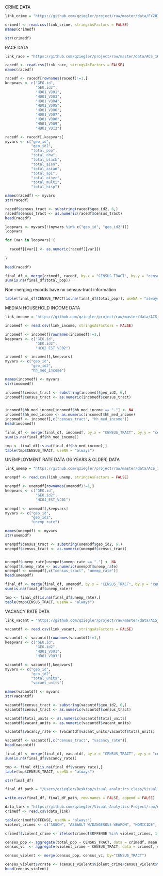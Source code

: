 CRIME DATA
```r
link_crime = "https://github.com/qziegler/project/raw/master/data/FY2017_DCCrimeData.csv"

crimedf <- read.csv(link_crime, stringsAsFactors = FALSE)
names(crimedf)
```
```r
str(crimedf)
```





RACE DATA
```r
link_race = "https://github.com/qziegler/project/raw/master/data/ACS_16_5YR_B03002/ACS_16_5YR_B03002_with_ann.csv"

racedf <- read.csv(link_race, stringsAsFactors = FALSE)
names(racedf)
```

```r
racedf <- racedf[rownames(racedf)!=1,]
keepvars <- c("GEO.id",
              "GEO.id2", 
              "HD01_VD01",
              "HD01_VD03",
              "HD01_VD04",
              "HD01_VD05",
              "HD01_VD06",
              "HD01_VD07",
              "HD01_VD08",
              "HD01_VD09",
              "HD01_VD12")

racedf <- racedf[,keepvars]
myvars <- c("geo_id",
            "geo_id2",
            "total_pop",
            "total_nhw",
            "total_black",
            "total_aian",
            "total_asian",
            "total_api",
            "total_other",
            "total_multi",
            "total_hisp")

names(racedf) <- myvars
str(racedf)

```


```r
racedf$census_tract <- substring(racedf$geo_id2, 6,)
racedf$census_tract <- as.numeric(racedf$census_tract)
head(racedf)
```

```r
loopvars <- myvars[!(myvars %in% c("geo_id", "geo_id2"))]
loopvars

for (var in loopvars) {
  
  racedf[[var]] <- as.numeric(racedf[[var]])
  
}

head(racedf)
```

```r

final_df <- merge(crimedf, racedf, by.x = "CENSUS_TRACT", by.y = "census_tract", all.x = TRUE, all.y = TRUE)
sum(is.na(final_df$total_pop))

```

Non-merging records have no census-tract information
```r
table(final_df$CENSUS_TRACT[is.na(final_df$total_pop)], useNA = "always")
```




MEDIAN HOUSEHOLD INCOME DATA
```r
link_income = "https://github.com/qziegler/project/raw/master/data/ACS_16_5YR_S1903/ACS_16_5YR_S1903_with_ann.csv"

incomedf <- read.csv(link_income, stringsAsFactors = FALSE)
```

```r
incomedf <- incomedf[rownames(incomedf)!=1,]
keepvars <- c("GEO.id",
              "GEO.id2", 
              "HC02_EST_VC02")

incomedf <- incomedf[,keepvars]
myvars <- c("geo_id",
            "geo_id2",
            "hh_med_income")

names(incomedf) <- myvars
str(incomedf)
```
```r
incomedf$census_tract <- substring(incomedf$geo_id2, 6,)
incomedf$census_tract <- as.numeric(incomedf$census_tract)


incomedf$hh_med_income[incomedf$hh_med_income == "-"] <- NA
incomedf$hh_med_income <- as.numeric(incomedf$hh_med_income)
incomedf <- incomedf[,c("census_tract", "hh_med_income")]
head(incomedf)
```
```r
final_df <- merge(final_df, incomedf, by.x = "CENSUS_TRACT", by.y = "census_tract", all.x = TRUE, all.y = TRUE)
sum(is.na(final_df$hh_med_income))
```
```r
tmp <- final_df[is.na(final_df$hh_med_income),]
table(tmp$CENSUS_TRACT, useNA = "always")
```





UNEMPLOYMENT RATE DATA (16 YEARS & OLDER) DATA
```r
link_unemp = "https://github.com/qziegler/project/raw/master/data/ACS_16_5YR_S2301/ACS_16_5YR_S2301_with_ann.csv"

unempdf <- read.csv(link_unemp, stringsAsFactors = FALSE)
```

```r
unempdf <- unempdf[rownames(unempdf)!=1,]
keepvars <- c("GEO.id",
              "GEO.id2", 
              "HC04_EST_VC01")

unempdf <- unempdf[,keepvars]
myvars <- c("geo_id",
            "geo_id2",
            "unemp_rate")

names(unempdf) <- myvars
str(unempdf)
```

```r
unempdf$census_tract <- substring(unempdf$geo_id2, 6,)
unempdf$census_tract <- as.numeric(unempdf$census_tract)


unempdf$unemp_rate[unempdf$unemp_rate == "-"] <- NA
unempdf$unemp_rate <- as.numeric(unempdf$unemp_rate)
unempdf <- unempdf[,c("census_tract", "unemp_rate")]
head(unempdf)
```

```r
final_df <- merge(final_df, unempdf, by.x = "CENSUS_TRACT", by.y = "census_tract", all.x = TRUE, all.y = TRUE)
sum(is.na(final_df$unemp_rate))
```

```r
tmp <- final_df[is.na(final_df$unemp_rate),]
table(tmp$CENSUS_TRACT, useNA = "always")
```





VACANCY RATE DATA
```r
link_vacant = "https://github.com/qziegler/project/raw/master/data/ACS_16_5YR_B25002/ACS_16_5YR_B25002_with_ann.csv"

vacantdf <- read.csv(link_vacant, stringsAsFactors = FALSE)
```

```r
vacantdf <- vacantdf[rownames(vacantdf)!=1,]
keepvars <- c("GEO.id",
              "GEO.id2", 
              "HD01_VD01",
              "HD01_VD03")

vacantdf <- vacantdf[,keepvars]
myvars <- c("geo_id",
            "geo_id2",
            "total_units",
            "vacant_units")

names(vacantdf) <- myvars
str(vacantdf)
```

```r
vacantdf$census_tract <- substring(vacantdf$geo_id2, 6,)
vacantdf$census_tract <- as.numeric(vacantdf$census_tract)

vacantdf$total_units <- as.numeric(vacantdf$total_units)
vacantdf$vacant_units <- as.numeric(vacantdf$vacant_units)

vacantdf$vacancy_rate <- (vacantdf$vacant_units/vacantdf$total_units)

vacantdf <- vacantdf[,c("census_tract", "vacancy_rate")]
head(vacantdf)
```

```r
final_df <- merge(final_df, vacantdf, by.x = "CENSUS_TRACT", by.y = "census_tract", all.x = TRUE, all.y = TRUE)
sum(is.na(final_df$vacancy_rate))
```

```r
tmp <- final_df[is.na(final_df$vacany_rate),]
table(tmp$CENSUS_TRACT, useNA = "always")
```




```r
str(final_df)
```

```r
final_df_path = "/Users/qziegler/Desktop/visual_analytics_class/Visual-Analytics-Project/data/dc_crime_tract_demo.csv"

write.csv(final_df, final_df_path, row.names = FALSE, append = FALSE)
```


```r
data_link = "https://github.com/qziegler/Visual-Analytics-Project/raw/master/data/dc_crime_tract_demo.csv"
crimedf <- read.csv(data_link)
```


```r
table(crimedf$OFFENSE, useNA = "always")
violent_crimes <- c("ARSON", "ASSAULT W/DANGEROUS WEAPON", "HOMICIDE", "ROBBERY", "SEX ABUSE")

crimedf$violent_crime <- ifelse(crimedf$OFFENSE %in% violent_crimes, 1, 0)
```

```r
census_pop <- aggregate(total_pop ~ CENSUS_TRACT, data = crimedf, mean)
census_vc  <- aggregate(violent_crime ~ CENSUS_TRACT, data = crimedf, sum)

census_violent <- merge(census_pop, census_vc, by="CENSUS_TRACT")

census_violent$vcrate <- (census_violent$violent_crime/census_violent$total_pop)*100000
head(census_violent)
```

